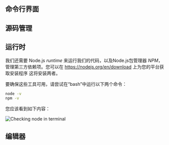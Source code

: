 
## 命令行界面

<CliSetup />

## 源码管理

<GitSetup />

## 运行时

我们还需要 Node.js _runtime_ 来运行我们的代码，以及Node.js包管理器 _NPM_，
管理第三方依赖项。您可以在 https://nodejs.org/en/download 上为您的平台获取安装程序
这将安装两者。

要确保这些工具可用，请尝试在“bash”中运行以下两个命令：

```bash
node -v
npm -v
```

您应该看到如下内容：

![Checking node in terminal](node.webp)

## 编辑器

<VSCodeSetup />

